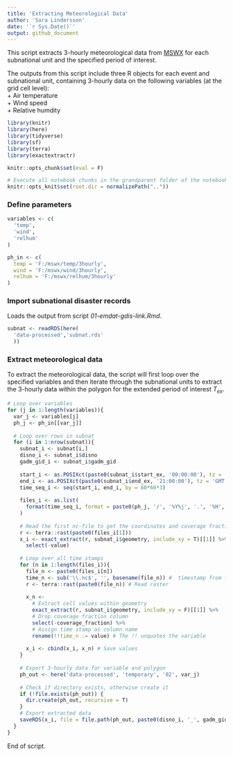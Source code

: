 ---
title: 'Extracting Meteorological Data'
author: 'Sara Lindersson'
date: '`r Sys.Date()`'
output: github_document
---

This script extracts 3-hourly meteorological data from [MSWX](https://doi.org/10.1175/BAMS-D-21-0145.1) for each subnational unit and the specified period of interest.

The outputs from this script include three R objects for each event and subnational unit, containing 3-hourly data on the following variables (at the grid cell level):  
+ Air temperature  
+ Wind speed  
+ Relative humdity

```{r libraries, warning=F, message=F, collapse=T}
library(knitr)
library(here)
library(tidyverse)
library(sf)
library(terra)
library(exactextractr)
```

```{r prevent-run, include=F}
knitr::opts_chunk$set(eval = F)
```

```{r setup, include=T}
# Execute all notebook chunks in the grandparent folder of the notebook
knitr::opts_knit$set(root.dir = normalizePath(".."))
```

### Define parameters
```{r parameters}
variables <- c(
  'temp',
  'wind',
  'relhum'
)

ph_in <- c(
  temp = 'F:/mswx/temp/3hourly',
  wind = 'F:/mswx/wind/3hourly',
  relhum = 'F:/mswx/relhum/3hourly'
)
```

### Import subnational disaster records
Loads the output from script _01-emdat-gdis-link.Rmd_.
```{r load-subnat}
subnat <- readRDS(here(
  'data-processed','subnat.rds'
  ))
```

### Extract meteorological data
To extract the meteorological data, the script will first loop over the specified variables and then iterate through the subnational units to extract the 3-hourly data within the polygon for the extended period of interest _T~ex~_.
```{r extract-met-data}

# Loop over variables
for (j in 1:length(variables)){
  var_j <- variables[j]
  ph_j <- ph_in[[var_j]] 
  
  # Loop over rows in subnat
  for (i in 1:nrow(subnat)){
    subnat_i <- subnat[i,]
    disno_i <- subnat_i$disno
    gadm_gid_i <- subnat_i$gadm_gid
    
    start_i <- as.POSIXct(paste0(subnat_i$start_ex, '00:00:00'), tz = 'GMT')
    end_i <- as.POSIXct(paste0(subnat_i$end_ex, '21:00:00'), tz = 'GMT')
    time_seq_i <- seq(start_i, end_i, by = 60*60*3)
    
    files_i <- as.list(
      format(time_seq_i, format = paste0(ph_j, '/', '%Y%j', '.', '%H', '.nc'))
    )
    
    # Read the first nc-file to get the coordinates and coverage fraction
    r <- terra::rast(paste0(files_i[1]))
    x_i <- exact_extract(r, subnat_i$geometry, include_xy = T)[[1]] %>%
      select(-value)
    
    # Loop over all time stamps
    for (n in 1:length(files_i)){
      file_n <- paste0(files_i[n])
      time_n <- sub('\\.nc$', '', basename(file_n)) #  timestamp from filename
      r <- terra::rast(paste0(file_n)) # Read raster
      
      x_n <-
        # Extract cell values within geometry
        exact_extract(r, subnat_i$geometry, include_xy = F)[[1]] %>%
        # Drop coverage fraction column
        select(-coverage_fraction) %>%
        # Assign time stamp as column name
        rename(!!time_n := value) # The !! unquotes the variable
      
      x_i <- cbind(x_i, x_n) # Save values
    }
    
    # Export 3-hourly data for variable and polygon
    ph_out <- here('data-processed', 'temporary', '02', var_j)
    
    # Check if directory exists, otherwise create it
    if (!file.exists(ph_out)) {
      dir.create(ph_out, recursive = T)
    }
    # Export extracted data
    saveRDS(x_i, file = file.path(ph_out, paste0(disno_i, '_', gadm_gid_i, '.rds')))
  }
}
```
End of script.